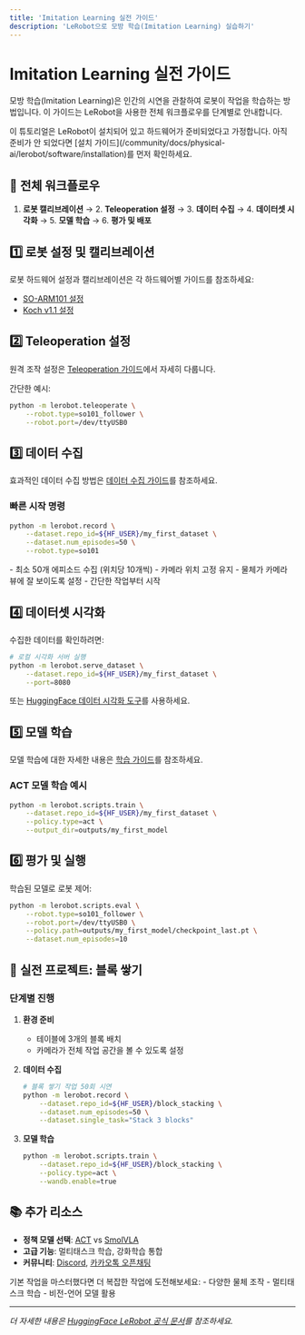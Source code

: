 ```yaml
---
title: 'Imitation Learning 실전 가이드'
description: 'LeRobot으로 모방 학습(Imitation Learning) 실습하기'
---
```



# Imitation Learning 실전 가이드

모방 학습(Imitation Learning)은 인간의 시연을 관찰하여 로봇이 작업을 학습하는 방법입니다. 이 가이드는 LeRobot을 사용한 전체 워크플로우를 단계별로 안내합니다.

<Callout type="tip" title="시작하기 전에">
  이 튜토리얼은 LeRobot이 설치되어 있고 하드웨어가 준비되었다고 가정합니다.
  아직 준비가 안 되었다면 [설치 가이드](/community/docs/physical-ai/lerobot/software/installation)를 먼저 확인하세요.
</Callout>

## 🚀 전체 워크플로우

1. **로봇 캘리브레이션** → 2. **Teleoperation 설정** → 3. **데이터 수집** → 4. **데이터셋 시각화** → 5. **모델 학습** → 6. **평가 및 배포**

## 1️⃣ 로봇 설정 및 캘리브레이션

로봇 하드웨어 설정과 캘리브레이션은 각 하드웨어별 가이드를 참조하세요:

- [SO-ARM101 설정](/community/docs/physical-ai/lerobot/hardware/so-101)
- [Koch v1.1 설정](/community/docs/physical-ai/lerobot/hardware/koch)

## 2️⃣ Teleoperation 설정

원격 조작 설정은 [Teleoperation 가이드](/community/docs/physical-ai/lerobot/software/teleoperation)에서 자세히 다룹니다.

간단한 예시:
```bash
python -m lerobot.teleoperate \
    --robot.type=so101_follower \
    --robot.port=/dev/ttyUSB0
```

## 3️⃣ 데이터 수집

효과적인 데이터 수집 방법은 [데이터 수집 가이드](/community/docs/physical-ai/lerobot/software/data-collection)를 참조하세요.

### 빠른 시작 명령
```bash
python -m lerobot.record \
    --dataset.repo_id=${HF_USER}/my_first_dataset \
    --dataset.num_episodes=50 \
    --robot.type=so101
```

<Callout type="info" title="데이터 수집 팁">
  - 최소 50개 에피소드 수집 (위치당 10개씩)
  - 카메라 위치 고정 유지
  - 물체가 카메라 뷰에 잘 보이도록 설정
  - 간단한 작업부터 시작
</Callout>

## 4️⃣ 데이터셋 시각화

수집한 데이터를 확인하려면:

```bash
# 로컬 시각화 서버 실행
python -m lerobot.serve_dataset \
    --dataset.repo_id=${HF_USER}/my_first_dataset \
    --port=8080
```

또는 [HuggingFace 데이터 시각화 도구](https://huggingface.co/spaces/lerobot/visualize_dataset)를 사용하세요.

## 5️⃣ 모델 학습

모델 학습에 대한 자세한 내용은 [학습 가이드](/community/docs/physical-ai/lerobot/software/training)를 참조하세요.

### ACT 모델 학습 예시
```bash
python -m lerobot.scripts.train \
    --dataset.repo_id=${HF_USER}/my_first_dataset \
    --policy.type=act \
    --output_dir=outputs/my_first_model
```

## 6️⃣ 평가 및 실행

학습된 모델로 로봇 제어:

```bash
python -m lerobot.scripts.eval \
    --robot.type=so101_follower \
    --robot.port=/dev/ttyUSB0 \
    --policy.path=outputs/my_first_model/checkpoint_last.pt \
    --dataset.num_episodes=10
```

## 🎯 실전 프로젝트: 블록 쌓기

### 단계별 진행

1. **환경 준비**
   - 테이블에 3개의 블록 배치
   - 카메라가 전체 작업 공간을 볼 수 있도록 설정

2. **데이터 수집**
   ```bash
   # 블록 쌓기 작업 50회 시연
   python -m lerobot.record \
       --dataset.repo_id=${HF_USER}/block_stacking \
       --dataset.num_episodes=50 \
       --dataset.single_task="Stack 3 blocks"
   ```

3. **모델 학습**
   ```bash
   python -m lerobot.scripts.train \
       --dataset.repo_id=${HF_USER}/block_stacking \
       --policy.type=act \
       --wandb.enable=true
   ```

## 📚 추가 리소스

- **정책 모델 선택**: [ACT](/community/docs/physical-ai/lerobot/policy/act) vs [SmolVLA](/community/docs/physical-ai/lerobot/policy/smolvla)
- **고급 기능**: 멀티태스크 학습, 강화학습 통합
- **커뮤니티**: [Discord](https://discord.com/invite/s3KuuzsPFb), [카카오톡 오픈채팅](https://open.kakao.com/o/gS5OQJth)

<Callout type="success" title="다음 단계">
  기본 작업을 마스터했다면 더 복잡한 작업에 도전해보세요:
  - 다양한 물체 조작
  - 멀티태스크 학습
  - 비전-언어 모델 활용
</Callout>

---

*더 자세한 내용은 [HuggingFace LeRobot 공식 문서](https://huggingface.co/docs/lerobot/main/en/il_robots)를 참조하세요.*